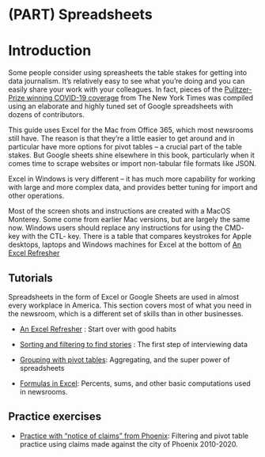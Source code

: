 # (PART) Spreadsheets { .unnumbered}


# Introduction { #xl-intro .unnumbered}

Some people consider using spreasheets the table stakes for getting into data journalism. It's relatively easy to see what you're doing and you can easily share your work with your colleagues. In fact,  pieces of the [Pulitzer-Prize winning COVID-19 coverage](https://www.pulitzer.org/winners/new-york-times-6) from The New York Times was compiled using an elaborate and highly tuned set of Google spreadsheets with dozens of contributors. 

This guide uses Excel for the Mac from Office 365, which most newsrooms still have. The reason is that they're a little easier to get around and in particular have more options for pivot tables -- a crucial part of the table stakes. But Google sheets shine elsewhere in this book, particularly when it comes time to scrape websites or import non-tabular file formats like JSON. 

Excel in Windows is very different -- it has much more capability for working with large and more complex data, and provides better tuning for import and other operations.  

Most of the screen shots and instructions are created with a MacOS Monterey. Some come from earlier Mac versions, but are largely the same now. Windows users should replace any instructions for using the CMD- key with the CTL- key.  There is a table that compares keystrokes for Apple desktops, laptops and Windows machines for Excel at the bottom of [An Excel Refresher](xl-refresher)


## Tutorials {-}

Spreadsheets in the form of Excel or Google Sheets are used in almost every workplace in America. This section covers most of what you need in the newsroom, which is a different set of skills than in other businesses. 

* [An Excel Refresher](xl-refresher.html) : Start over with good habits

* [Sorting and filtering to find stories](xl-filter-sort.html) : The first step of interviewing data

* [Grouping with pivot tables](xl-pivot.html): Aggregating, and the super power of spreadsheets

* [Formulas in Excel](xl-formulas.html): Percents, sums, and other basic computations used in newsrooms.

## Practice exercises {-}

* [Practice with "notice of claims" from Phoenix](xl-practice-noc.html): Filtering and pivot table practice using claims made against the city of Phoenix 2010-2020. 
